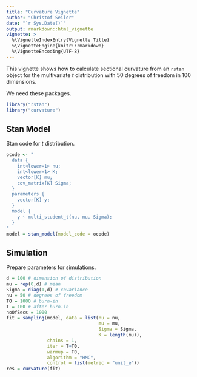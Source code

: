 ```yaml
---
title: "Curvature Vignette"
author: "Christof Seiler"
date: "`r Sys.Date()`"
output: rmarkdown::html_vignette
vignette: >
  %\VignetteIndexEntry{Vignette Title}
  %\VignetteEngine{knitr::rmarkdown}
  %\VignetteEncoding{UTF-8}
---
```


This vignette shows how to calculate sectional curvature from an `rstan` object for the multivariate $t$ distribution with 50 degrees of freedom in 100 dimensions.

We need these packages.

```r
library("rstan")
library("curvature")
```

## Stan Model

Stan code for $t$ distribution.

```r
ocode <- "
  data {
    int<lower=1> nu;
    int<lower=1> K;
    vector[K] mu;
    cov_matrix[K] Sigma;
  } 
  parameters {
    vector[K] y;
  } 
  model {
    y ~ multi_student_t(nu, mu, Sigma);
  } 
"
model = stan_model(model_code = ocode)
```

## Simulation

Prepare parameters for simulations.

```r
d = 100 # dimension of distribution
mu = rep(0,d) # mean
Sigma = diag(1,d) # covariance
nu = 50 # degrees of freedom
T0 = 1000 # burn-in
T = 100 # after burn-in
noOfSecs = 1000
fit = sampling(model, data = list(nu = nu,
                                  mu = mu, 
                                  Sigma = Sigma, 
                                  K = length(mu)),
               chains = 1, 
               iter = T+T0, 
               warmup = T0,
               algorithm = "HMC",
               control = list(metric = "unit_e"))
res = curvature(fit)
```
